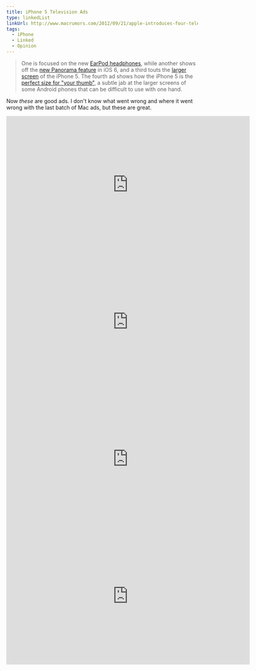 ```yaml
---
title: iPhone 5 Television Ads
type: linkedList
linkUrl: http://www.macrumors.com/2012/09/21/apple-introduces-four-television-spots-for-the-iphone-5/
tags:
  - iPhone
  - Linked
  - Opinion
---
```


> One is focused on the new [EarPod headphones](http://www.youtube.com/watch?v=9-FmipwLsHc), while another shows off the [new Panorama feature](http://www.youtube.com/watch?v=Xtm4ySJQPOc) in iOS 6, and a third touts the [larger screen](http://www.youtube.com/watch?v=V4IRsCjMqdI) of the iPhone 5. The fourth ad shows how the iPhone 5 is the [perfect size for "your thumb"](http://www.youtube.com/watch?v=A1Rc4MDmr8o), a subtle jab at the larger screens of some Android phones that can be difficult to use with one hand.

Now _these_ are good ads. I don't know what went wrong and where it went wrong with the last batch of Mac ads, but these are great.

<iframe allowfullscreen="" frameborder="0" height="360" src="http://www.youtube.com/embed/A1Rc4MDmr8o?rel=0" width="640"></iframe>

<iframe allowfullscreen="" frameborder="0" height="360" src="http://www.youtube.com/embed/Xtm4ySJQPOc?rel=0" width="640"></iframe>

<iframe allowfullscreen="" frameborder="0" height="360" src="http://www.youtube.com/embed/V4IRsCjMqdI?rel=0" width="640"></iframe>

<iframe allowfullscreen="" frameborder="0" height="360" src="http://www.youtube.com/embed/9-FmipwLsHc?rel=0" width="640"></iframe>
